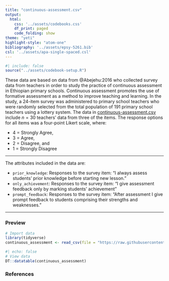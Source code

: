 ```yaml
---
title: "continuous-assessment.csv"
output: 
  html:
    css: '../assets/codebooks.css'
    df_print: paged
    code_folding: show
theme: "yeti"
highlight-style: "atom-one"
bibliography: '../assets/epsy-5261.bib'
csl: '../assets/apa-single-spaced.csl'
---
```



```r
#| include: false
source("../assets/codebook-setup.R")
```


These data are based on data from @Abejehu:2016 who collected survey data from teachers in order to study the practice of continuous assessment in Ethiopian primary schools. Continuous assessment promotes the use of formative assessment as a method to improve teaching and learning. In the study, a 24-item survey was administered to primary school teachers who were randomly selected from the total population of 191 primary school teachers using a lottery system. The data in [continuous-assessment.csv](https://raw.githubusercontent.com/zief0002/epsy-5261/main/data/continuous-assessment.csv) include $n=30$ teachers' data from three of the items. The response options for all items was a four-point Likert scale, where:

- 4 = Strongly Agree, 
- 3 = Agree,
- 2 = Disagree, and 
- 1 = Strongly Disagree 

---

The attributes included in the data are:

- `prior_knowledge`: Responses to the survey item: "I always assess students’ prior knowledge before starting new lesson."
- `only_achievement`: Responses to the survey item: "I give assessment feedback only by marking students’ achievement"
- `prompt_feedback`: Responses to the survey item: "After assessment I give prompt feedback to students comprising their strengths and weaknesses."


---


### Preview

```r
# Import data
library(tidyverse)
continuous_assessment <- read_csv(file = "https://raw.githubusercontent.com/zief0002/epsy-5261/main/data/continuous-assessment.csv")
```

```r
#| echo: false
# View data
DT::datatable(continuous_assessment)
```


### References




